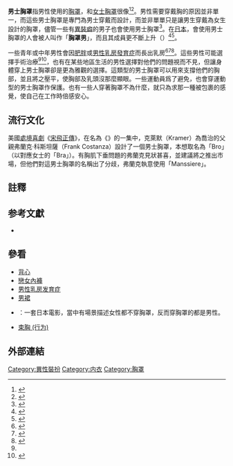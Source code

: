 '''男士胸罩'''指男性使用的[[胸罩|胸罩]]，和[[胸罩|女士胸罩]]很像<ref name="Men Who Need Chest Support">{{cite web|title=Men Who Need Chest Support|url=http://walking.about.com/od/sportsbras/a/sensmensbra.htm|accessdate=2007-09-22|date=2007-07-26|last=Bumgardner|first=Wendy|publisher=[[About.com|About.com]]|archiveurl=https://web.archive.org/web/20070906065439/http://walking.about.com/od/sportsbras/a/sensmensbra.htm|archivedate=2007-09-06|dead-url=no}}</ref><ref name="enell">{{cite web|title=Enell Sports Bra: for men|url=http://www.enell.com/products_for_men.php#|language=en|archiveurl=https://web.archive.org/web/20110501043619/http://www.enell.com/products_for_men.php|archivedate=2011-05-01|dead-url=yes}}</ref>。男性需要穿戴胸的原因並非單一，而這些男士胸罩是專門為男士穿戴而設計，而並非單單只是讓男生穿戴為女生設計的胸罩，儘管一些有[[異裝癖|異裝癖]]的男子也會使用男士胸罩<ref>{{Cite web|title=brassiered: a complete guide to brassiere discipline|url=http://www.brassiered.com/|accessdate=2013-10-04|archiveurl=https://web.archive.org/web/20110708091318/http://www.brassiered.com/|archivedate=2011-07-08|dead-url=no}}</ref>。在[[日本|日本]]，會使用男士胸罩的人會被人叫作「'''胸罩男'''」，而且其成員更不斷上升（{{lang|ja|ブラ男}}）<ref name="oki">{{cite news|author=大木隆士|title=オレ 実はブラ男　ひそかに増殖中？|newspaper=『[[讀賣新聞|読売新聞]]』夕刊|date=2008-02-23|language=ja}}</ref><ref name="playboy">{{cite journal|title=商談には勝負ブラ着用!　ブラジャー男子が急増中のワケ|url=http://wpb.shueisha.co.jp/2013/09/14/21823/|date=2013-09-14|journal=[[週刊Playboy|週刊Playboy]]|accessdate=2019-04-02|language=ja|archiveurl=https://web.archive.org/web/20160406171457/http://wpb.shueisha.co.jp/2013/09/14/21823/|archivedate=2016-04-06|dead-url=no}}</ref>。

一些青年或中年男性會因[[肥胖症|肥胖]]或[[男性乳房發育症|男性乳房發育症]]而長出乳房<ref name="numerous">{{cite news|last=Cox|first=Therese Smith|date=2000-08-01|publisher=[[Charleston_Daily_Mail|Charleston Daily Mail]]|title=Men who develop breasts more numerous than people realize|page=Section: News; Page 1D|language=en}}</ref><ref>{{cite news|last=Read|first=Genevieve|date=2007-07-15|publisher=[[The_Mercury_(Hobart)|Sunday Tasmanian]]|title=The curves men hate|page=Section: 1; Page 16|language=en}}</ref><ref name="boys with breasts">{{cite web|title=Boys With Breasts|url=http://www.channel4.com/health/microsites/0-9/4health/body/mhe_gynaecomastia.html|accessdate=2007-09-22|date=August 2004|last=Tober|first=Bruce\|publisher=[[英國廣播公司第四台|Channel 4]]|archiveurl=https://web.archive.org/web/20071015211611/http://www.channel4.com/health/microsites/0-9/4health/body/mhe_gynaecomastia.html|archivedate=2007-10-15|dead-url=no}}</ref>。這些男性可能選擇手術治療<ref name="numerous" /><ref name="A masculine taboo">{{cite web|title=A Masculine Taboo|url=http://seattletimes.nwsource.com/html/living/2003849759_malebreasts26.html|accessdate=2007-09-22|date=2007-08-26|last=Watrous|first=Monica|publisher=[[Seattle_Times|Seattle Times]]|archiveurl=https://web.archive.org/web/20110628183611/http://seattletimes.nwsource.com/html/living/2003849759_malebreasts26.html|archivedate=2011-06-28|dead-url=no}}</ref>，也有在某些地區生活的男性選擇對他們的問題視而不見，但讓身體穿上男士胸罩卻是更為雅觀的選擇。這類型的男士胸罩可以用來支撐他們的胸部，並且將之壓平，使胸部及乳頭沒那麼顯眼。一些運動員爲了避免{{link-en|慢跑者乳頭損傷|jogger's nipple}}，也會穿運動型的男士胸罩作保護{{r|enell}}。也有一些人穿著胸罩不為什麼，就只為求那一種被包裹的感覺，使自己在工作時倍感安心{{r|playboy}}。

==流行文化==
美國[[情景喜剧|處境喜劇]]《[[宋飞传|宋飛正傳]]》，在名為《{{link-en|守門人 (電影)|The Doorman|守門人}}》的一集中，克萊默（Kramer）為喬治的父親弗蘭克·科斯坦薩（Frank Costanza）設計了一個男士胸罩，本想取名為「Bro」（以對應女士的「Bra」）。有胸肌下垂問題的弗蘭克見狀甚喜，並建議將之推出市場，但他們對這男士胸罩的名稱出了分歧，弗蘭克執意使用「Manssiere」。

==註釋==
{{Reflist}}

==参考文獻==
* {{Cite book|author=青山まり|year=2005|title=ブラジャーをする男たちとしない女|trans-title=穿胸的男性和不穿胸罩的女性|publisher=新水社|isbn=978-4883850723|ref=harv|language=ja}}

==參看==
*[[背心|背心]]
*[[戀女內褲|戀女內褲]]
*[[男性乳房发育症|男性乳房发育症]]
*[[男裙|男裙]]
*{{tsl|ja|非女子図鑑|非女子圖鑑}}：一套日本電影，當中有場景描述女性都不穿胸罩，反而穿胸罩的都是男性。
*[[束胸_(行为)|束胸 (行为)]]

==外部連結==
{{Commonscat|Men wearing bras}}
{{男性內衣|state=collapsed}}
{{女性內衣}}

[[Category:異性裝扮|Category:異性裝扮]]
[[Category:内衣|Category:内衣]]
[[Category:胸罩|Category:胸罩]]